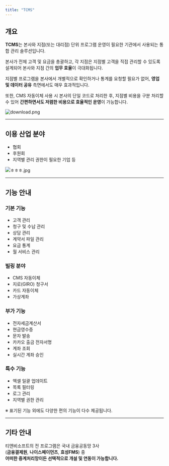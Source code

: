 ```yaml
---
title: "TCMS"
---
```


## 개요

**TCMS**는 본사와 지점(또는 대리점) 단위 프로그램 운영이 필요한 기관에서 사용되는 통합 관리 솔루션입니다.

본사가 전체 고객 및 요금을 총괄하고, 각 지점은 지점별 고객을 직접 관리할 수 있도록 설계되어 본사와 지점 간의 **업무 효율**이 극대화됩니다.

지점별 프로그램을 본사에서 개별적으로 확인하거나 통계를 요청할 필요가 없어, **영업 및 데이터 공유** 측면에서도 매우 효과적입니다.

또한, CMS 자동이체 사용 시 본사의 단일 코드로 처리한 후, 지점별 비용을 구분 처리할 수 있어 **간편하면서도 저렴한 비용으로 효율적인 운영**이 가능합니다.

![download.png](/images/download.png)

---

## 이용 산업 분야

- 협회
- 후원회
- 지역별 관리 권한이 필요한 기업 등

![ㅎㅎㅎ.jpg](/images/ㅎㅎㅎ.jpg)

---

## 기능 안내

### 기본 기능

- 고객 관리
- 청구 및 수납 관리
- 상담 관리
- 계약서 파일 관리
- 요금 통계
- 월 서비스 관리

### 빌링 분야

- CMS 자동이체
- 지로(GIRO) 청구서
- 카드 자동이체
- 가상계좌

### 부가 기능

- 전자세금계산서
- 현금영수증
- 문자 발송
- 카카오 출금 전자서명
- 계좌 조회
- 실시간 계좌 승인

### 특수 기능

- 엑셀 일괄 업데이트
- 목록 필터링
- 로그 관리
- 지역별 권한 관리

※ 표기된 기능 외에도 다양한 편의 기능이 다수 제공됩니다.

---

## 기타 안내

티앤비소프트의 전 프로그램은 국내 금융공동망 3사\
(**금융결제원**, **나이스페이먼츠**, **효성FMS**) 중\
**어떠한 중계처리망이든 선택적으로 개설 및 연동이 가능합니다.**